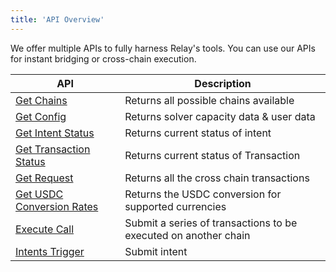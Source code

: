 ```yaml
---
title: 'API Overview'
---
```

We offer multiple APIs to fully harness Relay's tools. You can use our APIs for instant bridging or cross-chain execution.


<SdkRecommendWarning sdkLink={true} />

| API | Description                           |
| -------- | ------------------------------------- |
|[Get Chains](/references/api/get-chains)|Returns all possible chains available|
|[Get Config](/references/api/get-config)|Returns solver capacity data & user data|
|[Get Intent Status](/references/api/get-intents-status)|Returns current status of intent|
|[Get Transaction Status](/references/api/get-transactions-status)|Returns current status of Transaction|
|[Get Request](/references/api/get-requests)|Returns all the cross chain transactions|
|[Get USDC Conversion Rates](/references/api/prices-rates.mdx) |Returns the USDC conversion for supported currencies|
|[Execute Call](/references/api/execute-call)|Submit a series of transactions to be executed on another chain|
|[Intents Trigger](/references/api/intents-trigger)|Submit intent|